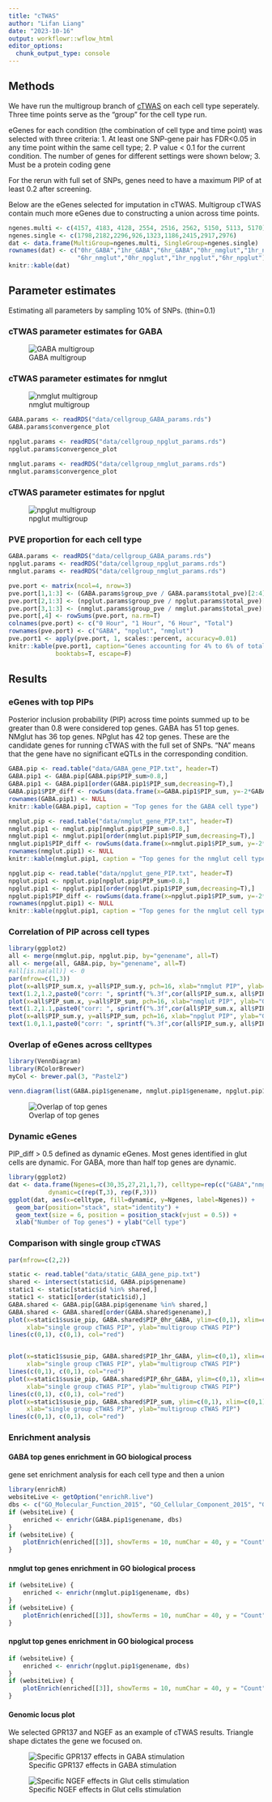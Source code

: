 ```yaml
---
title: "cTWAS"
author: "Lifan Liang"
date: "2023-10-16"
output: workflowr::wflow_html
editor_options:
  chunk_output_type: console
---
```


## Methods

We have run the multigroup branch of [cTWAS](https://github.com/xinhe-lab/ctwas) on each cell type seperately. Three time points serve as the "group" for the cell type run.

eGenes for each condition (the combination of cell type and time point) was selected with three criteria: 
1. At least one SNP-gene pair has FDR<0.05 in any time point within the same cell type; 
2. P value < 0.1 for the current condition. The number of genes for different settings were shown below; 
3. Must be a protein coding gene

For the rerun with full set of SNPs, genes need to have a maximum PIP of at least 0.2 after screening.

Below are the eGenes selected for imputation in cTWAS. Multigroup cTWAS contain much more eGenes due to constructing a union across time points.

```r
ngenes.multi <- c(4157, 4183, 4128, 2554, 2516, 2562, 5150, 5113, 5170)
ngenes.single <- c(1798,2182,2296,926,1323,1186,2415,2917,2976)
dat <- data.frame(MultiGroup=ngenes.multi, SingleGroup=ngenes.single)
rownames(dat) <- c("0hr_GABA","1hr_GABA","6hr_GABA","0hr_nmglut","1hr_nmglut",
                   "6hr_nmglut","0hr_npglut","1hr_npglut","6hr_npglut")
knitr::kable(dat)
```

  
## Parameter estimates 

Estimating all parameters by sampling 10% of SNPs. (thin=0.1)

### cTWAS parameter estimates for GABA

![GABA multigroup](assets/GABA.png)


### cTWAS parameter estimates for nmglut

![nmglut multigroup](assets/nmglut.png)
```r
GABA.params <- readRDS("data/cellgroup_GABA_params.rds")
GABA.params$convergence_plot
```

```r
npglut.params <- readRDS("data/cellgroup_npglut_params.rds")
npglut.params$convergence_plot
```

```r
nmglut.params <- readRDS("data/cellgroup_nmglut_params.rds")
nmglut.params$convergence_plot
```

### cTWAS parameter estimates for npglut

![npglut multigroup](assets/npglut.png)


### PVE proportion for each cell type

```r
GABA.params <- readRDS("data/cellgroup_GABA_params.rds")
npglut.params <- readRDS("data/cellgroup_npglut_params.rds")
nmglut.params <- readRDS("data/cellgroup_nmglut_params.rds")

pve.port <- matrix(ncol=4, nrow=3)
pve.port[1,1:3] <- (GABA.params$group_pve / GABA.params$total_pve)[2:4]
pve.port[2,1:3] <- (npglut.params$group_pve / npglut.params$total_pve)[2:4]
pve.port[3,1:3] <- (nmglut.params$group_pve / nmglut.params$total_pve)[2:4]
pve.port[,4] <- rowSums(pve.port, na.rm=T)
colnames(pve.port) <- c("0 Hour", "1 Hour", "6 Hour", "Total")
rownames(pve.port) <- c("GABA", "npglut", "nmglut")
pve.port1 <- apply(pve.port, 1, scales::percent, accuracy=0.01)
knitr::kable(pve.port1, caption="Genes accounting for 4% to 6% of total explained variance.",
             booktabs=T, escape=F)
```

## Results

### eGenes with top PIPs

Posterior inclusion probability (PIP) across time points summed up to be greater than 0.8 were considered top genes. GABA has 51 top genes. NMglut has 36 top genes. NPglut has 42 top genes. These are the candidate genes for running cTWAS with the full set of SNPs. "NA" means that the gene have no significant eQTLs in the corresponding condition.

```r
GABA.pip <- read.table("data/GABA_gene_PIP.txt", header=T)
GABA.pip1 <- GABA.pip[GABA.pip$PIP_sum>0.8,]
GABA.pip1 <- GABA.pip1[order(GABA.pip1$PIP_sum,decreasing=T),]
GABA.pip1$PIP_diff <- rowSums(data.frame(x=GABA.pip1$PIP_sum, y=-2*GABA.pip1$PIP_0hr_GABA), na.rm=T)
rownames(GABA.pip1) <- NULL
knitr::kable(GABA.pip1, caption = "Top genes for the GABA cell type")
```

```r
nmglut.pip <- read.table("data/nmglut_gene_PIP.txt", header=T)
nmglut.pip1 <- nmglut.pip[nmglut.pip$PIP_sum>0.8,]
nmglut.pip1 <- nmglut.pip1[order(nmglut.pip1$PIP_sum,decreasing=T),]
nmglut.pip1$PIP_diff <- rowSums(data.frame(x=nmglut.pip1$PIP_sum, y=-2*nmglut.pip1$PIP_0hr_nmglut), na.rm=T)
rownames(nmglut.pip1) <- NULL
knitr::kable(nmglut.pip1, caption = "Top genes for the nmglut cell type")
```

```r
npglut.pip <- read.table("data/npglut_gene_PIP.txt", header=T)
npglut.pip1 <- npglut.pip[npglut.pip$PIP_sum>0.8,]
npglut.pip1 <- npglut.pip1[order(npglut.pip1$PIP_sum,decreasing=T),]
npglut.pip1$PIP_diff <- rowSums(data.frame(x=npglut.pip1$PIP_sum, y=-2*npglut.pip1$PIP_0hr_npglut), na.rm=T)
rownames(npglut.pip1) <- NULL
knitr::kable(npglut.pip1, caption = "Top genes for the nmglut cell type")
```

### Correlation of PIP across cell types

```r
library(ggplot2)
all <- merge(nmglut.pip, npglut.pip, by="genename", all=T)
all <- merge(all, GABA.pip, by="genename", all=T)
#all[is.na(all)] <- 0
par(mfrow=c(1,3))
plot(x=all$PIP_sum.x, y=all$PIP_sum.y, pch=16, xlab="nmglut PIP", ylab="npglut PIP")
text(1.2,1.2,paste0("corr: ", sprintf("%.3f",cor(all$PIP_sum.x, all$PIP_sum.y, use="complete.obs"))))
plot(x=all$PIP_sum.x, y=all$PIP_sum, pch=16, xlab="nmglut PIP", ylab="GABA")
text(1.2,1.1,paste0("corr: ", sprintf("%.3f",cor(all$PIP_sum.x, all$PIP_sum, use="complete.obs"))))
plot(x=all$PIP_sum.y, y=all$PIP_sum, pch=16, xlab="npglut PIP", ylab="GABA")
text(1.0,1.1,paste0("corr: ", sprintf("%.3f",cor(all$PIP_sum.y, all$PIP_sum, use="complete.obs"))))
```

### Overlap of eGenes across celltypes

```r
library(VennDiagram)
library(RColorBrewer)
myCol <- brewer.pal(3, "Pastel2")

venn.diagram(list(GABA.pip1$genename, nmglut.pip1$genename, npglut.pip1$genename), filename = "docs/assets/venn_egenes.svg", category.names = c("GABA","nmglut","npglut"), output=T, fill=myCol, lty="blank", lwd=2, cat.fontface = "bold", fontface="bold", cex =2, cat.cex = 2, cat.fontfamily = "sans", fontfamily="sans")
```

![Overlap of top genes](assets/venn_egenes.svg)

### Dynamic eGenes

PIP_diff > 0.5 defined as dynamic eGenes. Most genes identified in glut cells are dynamic. For GABA, more than half top genes are dynamic.

```r
library(ggplot2)
dat <- data.frame(Ngenes=c(30,35,27,21,1,7), celltype=rep(c("GABA","nmglut","npglut"),2),
           dynamic=c(rep(T,3), rep(F,3)))
ggplot(dat, aes(x=celltype, fill=dynamic, y=Ngenes, label=Ngenes)) + 
  geom_bar(position="stack", stat="identity") +
  geom_text(size = 6, position = position_stack(vjust = 0.5)) + 
  xlab("Number of Top genes") + ylab("Cell type")
```

### Comparison with single group cTWAS

```r
par(mfrow=c(2,2))

static <- read.table("data/static_GABA_gene_pip.txt")
shared <- intersect(static$id, GABA.pip$genename)
static1 <- static[static$id %in% shared,]
static1 <- static1[order(static1$id),]
GABA.shared <- GABA.pip[GABA.pip$genename %in% shared,]
GABA.shared <- GABA.shared[order(GABA.shared$genename),]
plot(x=static1$susie_pip, GABA.shared$PIP_0hr_GABA, ylim=c(0,1), xlim=c(0,1), 
     xlab="single group cTWAS PIP", ylab="multigroup cTWAS PIP")
lines(c(0,1), c(0,1), col="red")


plot(x=static1$susie_pip, GABA.shared$PIP_1hr_GABA, ylim=c(0,1), xlim=c(0,1), 
     xlab="single group cTWAS PIP", ylab="multigroup cTWAS PIP")
lines(c(0,1), c(0,1), col="red")
plot(x=static1$susie_pip, GABA.shared$PIP_6hr_GABA, ylim=c(0,1), xlim=c(0,1), 
     xlab="single group cTWAS PIP", ylab="multigroup cTWAS PIP")
lines(c(0,1), c(0,1), col="red")
plot(x=static1$susie_pip, GABA.shared$PIP_sum, ylim=c(0,1), xlim=c(0,1), 
     xlab="single group cTWAS PIP", ylab="multigroup cTWAS PIP")
lines(c(0,1), c(0,1), col="red")
```


### Enrichment analysis

#### GABA top genes enrichment in GO biological process

gene set enrichment analysis for each cell type and then a union
```r
library(enrichR)
websiteLive <- getOption("enrichR.live")
dbs <- c("GO_Molecular_Function_2015", "GO_Cellular_Component_2015", "GO_Biological_Process_2015")
if (websiteLive) {
    enriched <- enrichr(GABA.pip1$genename, dbs)
}
if (websiteLive) {
    plotEnrich(enriched[[3]], showTerms = 10, numChar = 40, y = "Count", orderBy = "P.value")
}
```

#### nmglut top genes enrichment in GO biological process

```r
if (websiteLive) {
    enriched <- enrichr(nmglut.pip1$genename, dbs)
}
if (websiteLive) {
    plotEnrich(enriched[[3]], showTerms = 10, numChar = 40, y = "Count", orderBy = "P.value")
}
```

#### npglut top genes enrichment in GO biological process

```r
if (websiteLive) {
    enriched <- enrichr(npglut.pip1$genename, dbs)
}
if (websiteLive) {
    plotEnrich(enriched[[3]], showTerms = 10, numChar = 40, y = "Count", orderBy = "P.value")
}
```

#### Genomic locus plot

We selected GPR137 and NGEF as an example of cTWAS results. Triangle shape dictates the gene we focused on.

![Specific GPR137 effects in GABA stimulation](assets/multigroup_locus_plot_GPR137.png)


![Specific NGEF effects in Glut cells stimulation](assets/multigroup_locus_plot_NGEF.png)

